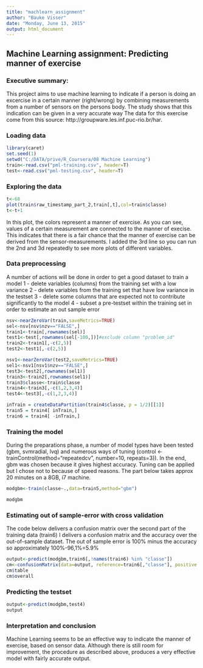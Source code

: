 ```yaml
---
title: "machlearn_assignment"
author: "Bauke Visser"
date: "Monday, June 13, 2015"
output: html_document
---
```

## Machine Learning assignment: Predicting manner of exercise

### Executive summary:
This project aims to use machine learning to indicate if a person is doing
an excercise in a certain manner (right/wrong) by combining measurements
from a number of sensors on the persons body.
The study shows that this indication can be given in a very accurate way
The data for this exercise come from this source: 
http://groupware.les.inf.puc-rio.br/har.

### Loading data
```r
library(caret)
set.seed(1)
setwd("C:/DATA/prive/R_Coursera/08 Machine Learning")
train<-read.csv("pml-training.csv", header=T)
test<-read.csv("pml-testing.csv", header=T)
```

### Exploring the data
```r
t<-68
plot(train$raw_timestamp_part_2,train[,t],col=train$classe) 
t<-t+1
```
In this plot, the colors represent a manner of exercise. As you can see, values of a certain measurement are connected to the manner of execise. This indicates that there is a fair chance that the manner of exercise can be derived from the sensor-measurements. 
I added the 3rd line so you can run the 2nd and 3d repeatedly to see more plots of different variables.

### Data preprocessing
A number of actions will be done in order to get a good dataset to train a model
1 - delete variables (columns) from the training set with a low variance
2 - delete variables from the training set that have low variance in the testset
3 - delete some columns that are expected not to contribute significantly to the model
4 - subset a pre-testset within the training set in order to estimate an out sample error
```r
nsv<-nearZeroVar(train,saveMetrics=TRUE)
sel<-nsv[nsv$nzv=="FALSE",]
train1<-train[,rownames(sel)]
test1<-test[,rownames(sel[-100,])]#exclude column "problem_id"
train2<-train1[,-c(2,5)]
test2<-test1[,-c(2,5)]

nsv1<-nearZeroVar(test2,saveMetrics=TRUE)
sel1<-nsv1[nsv1$nzv=="FALSE",]
test3<-test2[,rownames(sel1)]
train3<-train2[,rownames(sel1)]
train3$classe<-train$classe
train4<-train3[,-c(1,2,3,4)]
test4<-test3[,-c(1,2,3,4)]

inTrain = createDataPartition(train4$classe, p = 1/2)[[1]]
train5 = train4[ inTrain,]
train6 = train4[ -inTrain,]
```

### Training the model
During the preparations phase, a number of model types have been tested (gbm, svmradial, lvq) and numerous ways of tuning (control <- trainControl(method="repeatedcv", number=10, repeats=3)). In the end, gbm was chosen because it gives highest accuracy. Tuning can be applied but I chose not to because of speed reasons. The part below takes approx 20 minutes on a 8GB, i7 machine.
```r
modgbm<-train(classe~.,data=train5,method="gbm")
```
```r
modgbm
```

### Estimating out of sample-error with cross validation
The code below delivers a confusion matrix over the second part of the training data (train6)
I delivers a confusion matrix and the accuracy over the out-of-sample dataset.
The out of sample error is 100% minus the accuracy so approximately 100%-96,1%=5.9%
```r
output<-predict(modgbm,train6[,!names(train6) %in% "classe"])
cm<-confusionMatrix(data=output, reference=train6[,"classe"], positive = NULL, dnn = c("Prediction", "Reference"), prevalence = NULL)
cm$table
cm$overall
```

### Predicting the testset
```r
output<-predict(modgbm,test4)
output
```

### Interpretation and conclusion
Machine Learning seems to be an effective way to indicate the manner of exercise,
based on sensor data. Although there is still room for improvement, the procedure as described
above, produces a very effective model with fairly accurate output.
